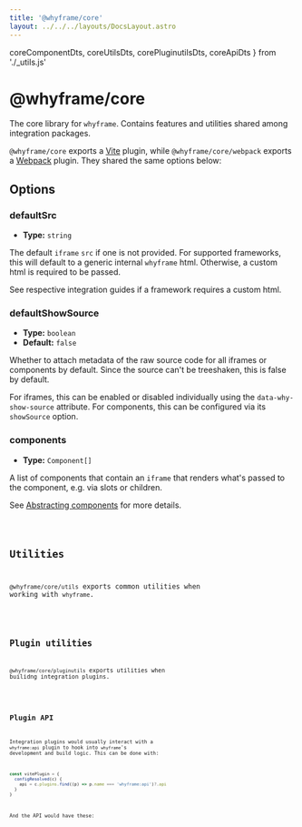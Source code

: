 ```yaml
---
title: '@whyframe/core'
layout: ../../../layouts/DocsLayout.astro
---
```


  coreComponentDts,
  coreUtilsDts,
  corePluginutilsDts,
  coreApiDts
} from './_utils.js'

# @whyframe/core

The core library for `whyframe`. Contains features and utilities shared among integration packages.

`@whyframe/core` exports a [Vite](https://vitejs.dev) plugin, while `@whyframe/core/webpack` exports a [Webpack](https://webpack.js.org) plugin. They shared the same options below:

## Options

### defaultSrc

- **Type:** `string`

The default `iframe` `src` if one is not provided. For supported frameworks, this will default to a generic internal `whyframe` html. Otherwise, a custom html is required to be passed.

See respective integration guides if a framework requires a custom html.

### defaultShowSource

- **Type:** `boolean`
- **Default:** `false`

Whether to attach metadata of the raw source code for all iframes or components by default. Since the source can't be treeshaken, this is false by default.

For iframes, this can be enabled or disabled individually using the `data-why-show-source` attribute. For components, this can be configured via its `showSource` option.

### components

- **Type:** `Component[]`

A list of components that contain an `iframe` that renders what's passed to the component, e.g. via slots or children.

See [Abstracting components](/docs/features#abstracting-components) for more details.

<Code code={coreComponentDts} lang="ts" />

## Utilities

`@whyframe/core/utils` exports common utilities when working with `whyframe`.

<Code code={coreUtilsDts} lang="ts" />

## Plugin utilities

`@whyframe/core/pluginutils` exports utilities when builidng integration plugins.

<Code code={corePluginutilsDts} lang="ts" />

## Plugin API

Integration plugins would usually interact with a `whyframe:api` plugin to hook into `whyframe`'s development and build logic. This can be done with:

```js
const vitePlugin = {
  configResolved(c) {
    api = c.plugins.find((p) => p.name === 'whyframe:api')?.api
  }
}
```

And the API would have these:

<Code code={coreApiDts} lang="ts" />
